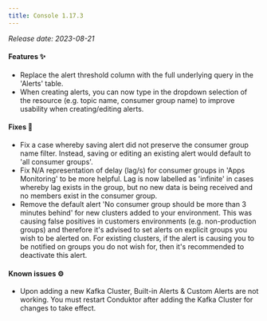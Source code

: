 ```yaml
---
title: Console 1.17.3
---
```


*Release date: 2023-08-21*

#### Features ✨

- Replace the alert threshold column with the full underlying query in the 'Alerts' table.
- When creating alerts, you can now type in the dropdown selection of the resource (e.g. topic name, consumer group name) to improve usability when creating/editing alerts.

#### Fixes 🔨

- Fix a case whereby saving alert did not preserve the consumer group name filter. Instead, saving or editing an existing alert would default to 'all consumer groups'.
- Fix N/A representation of delay (lag/s) for consumer groups in 'Apps Monitoring' to be more helpful. Lag is now labelled as 'infinite' in cases whereby lag exists in the group, but no new data is being received and no members exist in the consumer group.
- Remove the default alert 'No consumer group should be more than 3 minutes behind' for new clusters added to your environment. This was causing false positives in customers environments (e.g. non-production groups) and therefore it's advised to set alerts on explicit groups you wish to be alerted on. For existing clusters, if the alert is causing you to be notified on groups you do not wish for, then it's recommended to deactivate this alert.

#### Known issues ⚙️

- Upon adding a new Kafka Cluster, Built-in Alerts & Custom Alerts are not working. You must restart Conduktor after adding the Kafka Cluster for changes to take effect.
